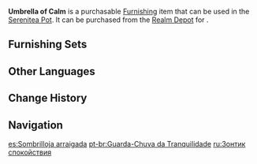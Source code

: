 {{Furnishing Infobox
|id             = 372453
|image          = Item Umbrella of Calm.png
|category       = Landform
|subcategory    = Shrub
|quality        = 2
|adeptal_energy = 10
|load           = 65
|reduced_load   = 65
|description    = A plant that grows in the silent rainforest. Its round, umbrella-shaped leaves and its vivid green coloration really reflect its vitality.<br />Although most of the plants in the rainforest are green, some researchers have analyzed that the greenness of this type of plant is somewhat more special, being able to subtly affect human emotions and calm their spirits.
|blueprint      = 
|source1        = [[Realm Depot]]
|source2        = 
|source3        = 
|source4        = 
|source5        = 
}}
'''Umbrella of Calm''' is a purchasable [[Furnishing]] item that can be used in the [[Serenitea Pot]]. It can be purchased from the [[Realm Depot]] for {{Item|Realm Currency|30|x=40}}.

==Furnishing Sets==
{{Craft Usage}}

==Other Languages==
{{Other Languages
|en      = Umbrella of Calm
|zhs     = 安淳伞叶
|zhs_rm  = Ānchún Sǎn Yè
|zht     = 安淳傘葉
|zht_rm  = Ānchún Sǎn Yè
|zh_tl   = 
|ja      = 安定葉傘
|ja_rm   = Antei Yousan{{Assumed}}
|ja_tl   = Leaf Umbrella of Composure
|ko      = 편안한 잎 우산
|ko_rm   = Pyeonanhan Ip Usan
|ko_tl   = Comfortable Leaf Umbrella
|es      = Sombrilloja arraigada
|es_tl   = Rooted Leaf Parasol
|es_note = ''Sombrilloja'' is a {{w|portmanteau}} of {{Es|sombrilla|parasol}} and {{Es|hoja|leaf}}.
|fr      = Parapluie de quiétude
|fr_tl   = Umbrella of Tranquility
|ru      = Зонтик спокойствия
|ru_tl   = Umbrella of Calm
|th      = ใบร่มอันเงียบสงบ
|th_rm   = 
|th_tl   = 
|vi      = Chiếc Lá Hình Ô
|vi_tl   = 
|de      = Verwurzeltes Schirmblatt
|de_tl   = Rooted Umbrella Leaf
|id      = Payung Daun Berakar
|id_tl   = Rooted Leaf Umbrella
|pt      = Guarda-Chuva da Tranquilidade
|pt_tl   = 
|tr      = Sakinleştirici Şemsiye
|tr_tl   = 
|it      = Ombrello zen
|it_tl   = 
}}

==Change History==
{{Change History|3.0}}

==Navigation==
{{Furnishing Navbox|exterior}}

[[es:Sombrilloja arraigada]]
[[pt-br:Guarda-Chuva da Tranquilidade]]
[[ru:Зонтик спокойствия]]